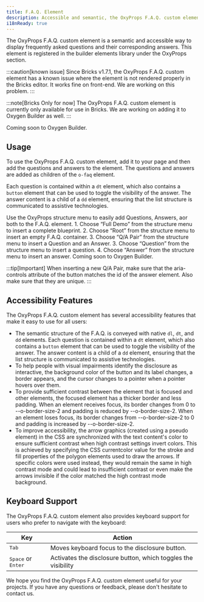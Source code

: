 ```yaml
---
title: F.A.Q. Element
description: Accessible and semantic, the OxyProps F.A.Q. custom element is perfect for displaying FAQs on your website.
i18nReady: true
---
```


The OxyProps F.A.Q. custom element is a semantic and accessible way to display frequently asked questions and their corresponding answers. This element is registered in the builder elements library under the OxyProps section.

:::caution[known issue]
Since Bricks v1.7.1, the OxyProps F.A.Q. custom element has a known issue where the element is not   rendered properly in the Bricks editor. It works fine on front-end. We are working on this problem.
:::

:::note[Bricks Only for now]
The OxyProps F.A.Q. custom element is currently only available for use in Bricks. We are working on adding it to Oxygen Builder as well.
:::

<BuilderTabs>
    <Fragment slot="bricks">
        <ContentImage coverImage="/images/brx-faq-element.webp" caption="Choose “Full Demo” from the structure menu to insert a complete blueprint." aspectRatio="16:9" />
    </Fragment>
	<Fragment slot="oxygen">
        Coming soon to Oxygen Builder.
    </Fragment>
</BuilderTabs>

## Usage
To use the OxyProps F.A.Q. custom element, add it to your page and then add the questions and answers to the element. The questions and answers are added as children of the `o-faq` element.

Each question is contained within a `dt` element, which also contains a `button` element that can be used to toggle the visibility of the answer. The answer content is a child of a `dd` element, ensuring that the list structure is communicated to assistive technologies.

Use the OxyProps structure menu to easily add Questions, Answers, aor both to the F.A.Q. element.
<BuilderTabs>
    <Fragment slot="bricks">
        <ContentImage coverImage="/images/brx-faq-context.webp" caption="Insert F.A.Q. elements with OxyProps Structure Menu." aspectRatio="16:9" />
        1. Choose “Full Demo” from the structure menu to insert a complete blueprint.
        2. Choose “Root” from the structure menu to insert an empty F.A.Q. container.
        3. Choose “Q/A Pair” from the structure menu to insert a Question and an Answer.
        3. Choose “Question” from the structure menu to insert a question.
        4. Choose “Answer” from the structure menu to insert an answer.
    </Fragment>
	<Fragment slot="oxygen">
        Coming soon to Oxygen Builder.
    </Fragment>
</BuilderTabs>

:::tip[Important]
When inserting a new Q/A Pair, make sure that the aria-controls attribute of the button matches the id of the answer element. Also make sure that they are unique.
:::



## Accessibility Features
The OxyProps F.A.Q. custom element has several accessibility features that make it easy to use for all users:

- The semantic structure of the F.A.Q. is conveyed with native `dl`, `dt`, and `dd` elements. Each question is contained within a `dt` element, which also contains a `button` element that can be used to toggle the visibility of the answer. The answer content is a child of a `dd` element, ensuring that the list structure is communicated to assistive technologies.
- To help people with visual impairments identify the disclosure as interactive, the background color of the button and its label changes, a border appears, and the cursor changes to a pointer when a pointer hovers over them.
- To provide sufficient contrast between the element that is focused and other elements, the focused element has a thicker border and less padding. When an element receives focus, its border changes from 0 to --o-border-size-2 and padding is reduced by --o-border-size-2. When an element loses focus, its border changes from --o-border-size-2 to 0 and padding is increased by --o-border-size-2.
- To improve accessibility, the arrow graphics (created using a pseudo element) in the CSS are synchronized with the text content's color to ensure sufficient contrast when high contrast settings invert colors. This is achieved by specifying the CSS currentcolor value for the stroke and fill properties of the polygon elements used to draw the arrows. If specific colors were used instead, they would remain the same in high contrast mode and could lead to insufficient contrast or even make the arrows invisible if the color matched the high contrast mode background.

## Keyboard Support
The OxyProps F.A.Q. custom element also provides keyboard support for users who prefer to navigate with the keyboard:

| Key | Action |
| --- | --- |
|<kbd>Tab</kbd> | Moves keyboard focus to the disclosure button.|
|<kbd>Space</kbd> or <kbd>Enter</kbd> | Activates the disclosure button, which toggles the visibility |of the answer to the question.

We hope you find the OxyProps F.A.Q. custom element useful for your projects. If you have any questions or feedback, please don't hesitate to contact us.
